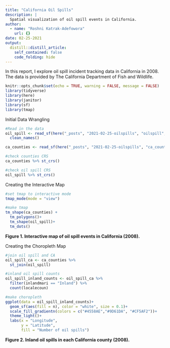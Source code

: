 ```yaml
---
title: "California Oil Spills"
description: |
  Spatial visualization of oil spill events in California.
author:
  - name: "Roshni Katrak-Adefowora"
    url: {}
date: 02-25-2021
output:
  distill::distill_article:
    self_contained: false
    code_folding: hide
---
```



In this report, I explore oil spill incident tracking data in California in 2008. The data is provided by The California Department of Fish and Wildlife.

```r
knitr::opts_chunk$set(echo = TRUE, warning = FALSE, message = FALSE)
library(tidyverse)
library(here)
library(janitor)
library(sf)
library(tmap)
```

Initial Data Wrangling

```r
#Read in the data
oil_spill <- read_sf(here("_posts", "2021-02-25-oilspills", "oilspill","oilspill.shp")) %>% 
  clean_names()

ca_counties <- read_sf(here("_posts", "2021-02-25-oilspills", "ca_counties","CA_Counties_TIGER2016.shp"))

#check counties CRS
ca_counties %>% st_crs()

#check oil spill CRS
oil_spill %>% st_crs()
```

Creating the Interactive Map

```r
#set tmap to interactive mode
tmap_mode(mode = "view")

#make tmap
tm_shape(ca_counties) +
  tm_polygons()+
  tm_shape(oil_spill)+
  tm_dots()
```

**Figure 1. Interactive map of oil spill events in California (2008).**

Creating the Choropleth Map

```r
#join oil spill and CA
oil_spill_ca <- ca_counties %>% 
  st_join(oil_spill)

#inland oil spill counts
oil_spill_inland_counts <- oil_spill_ca %>% 
  filter(inlandmari == "Inland") %>% 
  count(localecoun)

#make choropleth
ggplot(data = oil_spill_inland_counts)+
  geom_sf(aes(fill = n), color = "white", size = 0.1)+
  scale_fill_gradientn(colors = c("#4558AE","#9D61DA", "#CF5AF2"))+
  theme_light()+
  labs(x = "Longitude",
       y = "Latitude",
       fill = "Number of oil spills")
```

**Figure 2. Inland oil spills in each California county (2008).**
